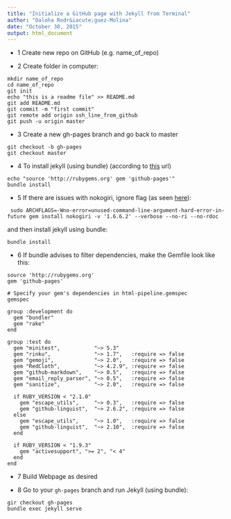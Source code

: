 ```yaml
---
title: "Initialize a GitHub page with Jekyll from Terminal"
author: "Daloha Rodr&iacute;guez-Molina"
date: "October 30, 2015"
output: html_document
---
```


* 1 Create new repo on GitHub (e.g. name_of_repo)


* 2 Create folder in computer:

```
mkdir name_of_repo
cd name_of_repo
git init
echo "this is a readme file" >> README.md
git add README.md
git commit -m "first commit"
git remote add origin ssh_line_from_github
git push -u origin master
```

* 3 Create a new gh-pages branch and go back to master
```
git checkout -b gh-pages
git checkout master
```

* 4 To install jekyll (using bundle)
(according to [this](https://help.github.com/articles/using-jekyll-with-pages/) url)

```
echo "source 'http://rubygems.org' gem 'github-pages'"
bundle install
```

* 5 If there are issues with nokogiri, ignore flag (as seen [here](http://stackoverflow.com/questions/19643153/error-to-install-nokogiri-on-osx-10-9-maverick)):
```
 sudo ARCHFLAGS=-Wno-error=unused-command-line-argument-hard-error-in-future gem install nokogiri -v '1.6.6.2' --verbose --no-ri --no-rdoc
```
and then install jekyll using bundle:
```
bundle install
```

* 6 If bundle advises to filter dependencies, make the Gemfile look like this:
```
source 'http://rubygems.org' 
gem 'github-pages'

# Specify your gem's dependencies in html-pipeline.gemspec
gemspec

group :development do
  gem "bundler"
  gem "rake"
end

group :test do
  gem "minitest",           "~> 5.3"
  gem "rinku",              "~> 1.7",   :require => false
  gem "gemoji",             "~> 2.0",   :require => false
  gem "RedCloth",           "~> 4.2.9", :require => false
  gem "github-markdown",    "~> 0.5",   :require => false
  gem "email_reply_parser", "~> 0.5",   :require => false
  gem "sanitize",           "~> 2.0",   :require => false

  if RUBY_VERSION < "2.1.0"
    gem "escape_utils",     "~> 0.3",   :require => false
    gem "github-linguist",  "~> 2.6.2", :require => false
  else
    gem "escape_utils",     "~> 1.0",   :require => false
    gem "github-linguist",  "~> 2.10",  :require => false
  end

  if RUBY_VERSION < "1.9.3"
    gem "activesupport", ">= 2", "< 4"
  end
end
```

* 7 Build Webpage as desired


* 8 Go to your `gh-pages` branch and run Jekyll (using bundle):
```
gir checkout gh-pages
bundle exec jekyll serve
```